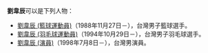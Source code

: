 '''劉韋辰'''可以是下列人物：
* [[劉韋辰_(籃球運動員)|劉韋辰 (籃球運動員)]]（1988年11月27日－），台灣男子籃球選手。
* [[劉韋辰_(羽毛球運動員)|劉韋辰 (羽毛球運動員)]]（1994年10月29日－），台灣男子羽毛球選手。
* [[劉韋辰_(演員)|劉韋辰 (演員)]]（1998年7月8日－），台灣男演員。

{{disambig|L|Cat=三字刘姓人名消歧义}}